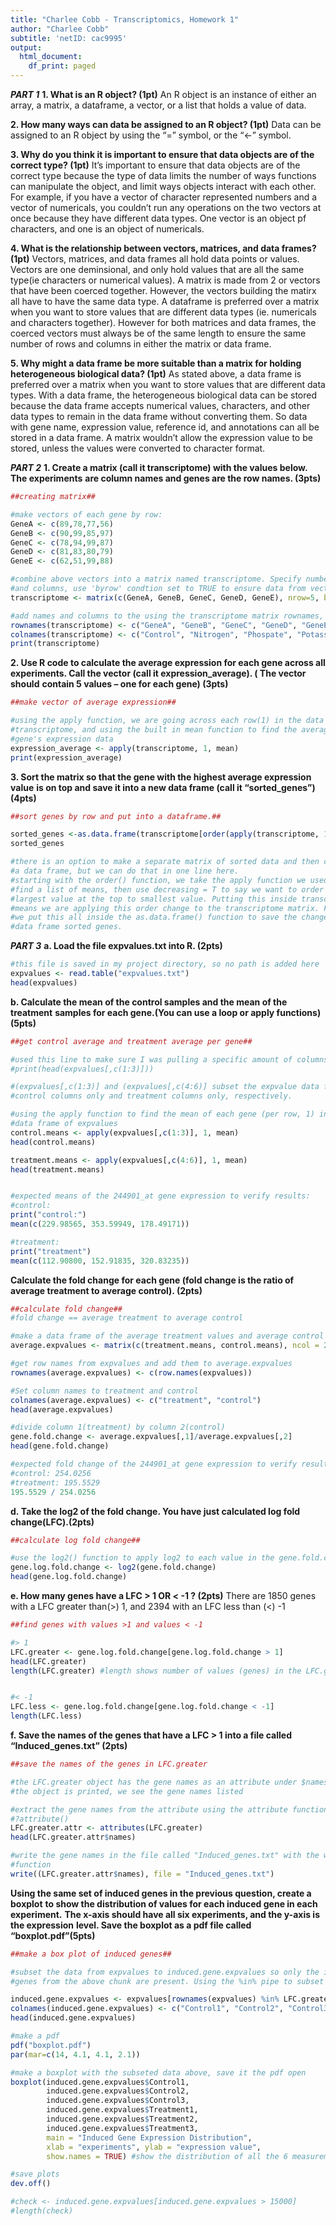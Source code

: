 ---
title: "Charlee Cobb - Transcriptomics, Homework 1"
author: "Charlee Cobb"
subtitle: 'netID: cac9995'
output:
  html_document:
    df_print: paged
---
***PART 1***
**1. What is an R object? (1pt)**
An R object is an instance of either an array, a matrix, a dataframe, a vector, 
or a list that holds a value of data.

**2. How many ways can data be assigned to an R object? (1pt)**
Data can be assigned to an R object by using the "=" symbol, or the "<-" symbol.

**3. Why do you think it is important to ensure that data objects are of the correct type? (1pt)**
It's important to ensure that data objects are of the correct type because the 
type of data limits the number of ways functions can manipulate the object, and 
limit ways objects interact with each other. For example, if you have a vector 
of character represented numbers and a vector of numericals, you couldn't run 
any operations on the two vectors at once because they have different data 
types. One vector is an object pf characters, and one is an object of numericals.

**4. What is the relationship between vectors, matrices, and data frames? (1pt)**
Vectors, matrices, and data frames all hold data points or values. Vectors are
one deminsional, and only hold values that are all the same type(ie characters or
numerical values). A matrix is made from 2 or vectors that have been coerced 
together. However, the vectors building the matirx all have to have the same data
type. A dataframe is preferred over a matrix when you want to store values that are 
different data types (ie. numericals and characters together). However for both 
matrices and data frames, the coerced vectors must always be of the same length 
to ensure the same number of rows and columns in either the matrix or data frame.

**5. Why might a data frame be more suitable than a matrix for holding heterogeneous biological data? (1pt)**
As stated above, a data frame is preferred over a matrix when you want to store values that are 
different data types. With a data frame, the heterogeneous biological data can 
be stored because the data frame accepts numerical values, characters, and 
other data types to remain in the data frame without converting them. So data with
gene name, expression value, reference id, and annotations can all be stored in
a data frame. A matrix wouldn't allow the expression value to be stored, unless
the values were converted to character format.

***PART 2***
**1. Create a matrix (call it transcriptome) with the values below. The experiments**
**are column names and genes are the row names. (3pts)**
```{r}
##creating matrix##

#make vectors of each gene by row:
GeneA <- c(89,78,77,56)
GeneB <- c(90,99,85,97)
GeneC <- c(78,94,99,87)
GeneD <- c(81,83,80,79)
GeneE <- c(62,51,99,88)

#combine above vectors into a matrix named transcriptome. Specify number of rows 
#and columns, use 'byrow' condtion set to TRUE to ensure data from vectors are entered by row
transcriptome <- matrix(c(GeneA, GeneB, GeneC, GeneD, GeneE), nrow=5, byrow=TRUE, ncol= 4)

#add names and columns to the using the transcriptome matrix rownames, colnames function
rownames(transcriptome) <- c("GeneA", "GeneB", "GeneC", "GeneD", "GeneE")
colnames(transcriptome) <- c("Control", "Nitrogen", "Phospate", "Potassium")
print(transcriptome)
```


**2. Use R code to calculate the average expression for each gene across all**
**experiments. Call the vector (call it expression_average). ( The vector should**
**contain 5 values – one for each gene) (3pts)**
```{r}
##make vector of average expression##

#using the apply function, we are going across each row(1) in the data set
#transcriptome, and using the built in mean function to find the average of each 
#gene's expression data
expression_average <- apply(transcriptome, 1, mean)
print(expression_average)

```


**3. Sort the matrix so that the gene with the highest average expression value**
**is on top and save it into a new data frame (call it “sorted_genes”) (4pts)**
```{r}
##sort genes by row and put into a dataframe.##

sorted_genes <-as.data.frame(transcriptome[order(apply(transcriptome, 1, mean), decreasing = T),])
sorted_genes

#there is an option to make a separate matrix of sorted data and then convert it to 
#a data frame, but we can do that in one line here.
#starting with the order() function, we take the apply function we used above to 
#find a list of means, then use decreasing = T to say we want to order to go from
#largest value at the top to smallest value. Putting this inside transcriptome[]
#means we are applying this order change to the transcriptome matrix. Finally,
#we put this all inside the as.data.frame() function to save the changes in the
#data frame sorted genes.


```


***PART 3***
**a. Load the file expvalues.txt into R. (2pts)**
```{r}
#this file is saved in my project directory, so no path is added here
expvalues <- read.table("expvalues.txt")
head(expvalues)
```


**b. Calculate the mean of the control samples and the mean of the treatment**
**samples for each gene.(You can use a loop or apply functions) (5pts)**
```{r}
##get control average and treatment average per gene##

#used this line to make sure I was pulling a specific amount of columns: 
#print(head(expvalues[,c(1:3)]))

#(expvalues[,c(1:3)] and (expvalues[,c(4:6)] subset the expvalue data frame to 
#control columns only and treatment columns only, respectively.

#using the apply function to find the mean of each gene (per row, 1) in the subset
#data frame of expvalues
control.means <- apply(expvalues[,c(1:3)], 1, mean)
head(control.means)

treatment.means <- apply(expvalues[,c(4:6)], 1, mean)
head(treatment.means)


#expected means of the 244901_at gene expression to verify results:
#control:
print("control:")
mean(c(229.98565, 353.59949, 178.49171))

#treatment:
print("treatment")
mean(c(112.90800, 152.91835, 320.83235))
```


**Calculate the fold change for each gene (fold change is the ratio of**
**average treatment to average control). (2pts)**
```{r}
##calculate fold change##
#fold change == average treatment to average control

#make a data frame of the average treatment values and average control values:
average.expvalues <- matrix(c(treatment.means, control.means), ncol = 2)

#get row names from expvalues and add them to average.expvalues
rownames(average.expvalues) <- c(row.names(expvalues))

#Set column names to treatment and control
colnames(average.expvalues) <- c("treatment", "control")
head(average.expvalues)

#divide column 1(treatment) by column 2(control)
gene.fold.change <- average.expvalues[,1]/average.expvalues[,2]
head(gene.fold.change)

#expected fold change of the 244901_at gene expression to verify results:
#control: 254.0256
#treatment: 195.5529
195.5529 / 254.0256
```


**d. Take the log2 of the fold change. You have just calculated log fold change(LFC).(2pts)**
```{r}
##calculate log fold change##

#use the log2() function to apply log2 to each value in the gene.fold.change object
gene.log.fold.change <- log2(gene.fold.change)
head(gene.log.fold.change)
```


**e. How many genes have a LFC > 1 OR < -1 ? (2pts)**
There are 1850 genes with a LFC greater than(>) 1, and 2394 with an LFC less than
(<) -1
```{r}
##find genes with values >1 and values < -1

#> 1
LFC.greater <- gene.log.fold.change[gene.log.fold.change > 1]
head(LFC.greater)
length(LFC.greater) #length shows number of values (genes) in the LFC.greater object


#< -1
LFC.less <- gene.log.fold.change[gene.log.fold.change < -1]
length(LFC.less)
```


**f. Save the names of the genes that have a LFC > 1 into a file called “Induced_genes.txt” (2pts)**
```{r}
##save the names of the genes in LFC.greater

#the LFC.greater object has the gene names as an attribute under $names, so when 
#the object is printed, we see the gene names listed

#extract the gene names from the attribute using the attribute function
#?attribute()
LFC.greater.attr <- attributes(LFC.greater)
head(LFC.greater.attr$names)

#write the gene names in the file called "Induced_genes.txt" with the write()
#function
write((LFC.greater.attr$names), file = "Induced_genes.txt")

```


**Using the same set of induced genes in the previous question, create a boxplot**
**to show the distribution of values for each induced gene in each experiment.**
**The x-axis should have all six experiments, and the y-axis is the expression**
**level. Save the boxplot as a pdf file called “boxplot.pdf”(5pts)**
```{r}
##make a box plot of induced genes##

#subset the data from expvalues to induced.gene.expvalues so only the induced
#genes from the above chunk are present. Using the %in% pipe to subset data

induced.gene.expvalues <- expvalues[rownames(expvalues) %in% LFC.greater.attr$names, ]
colnames(induced.gene.expvalues) <- c("Control1", "Control2", "Control3", "Treatment1", "Treatment2", "Treatment3")
head(induced.gene.expvalues)

#make a pdf
pdf("boxplot.pdf")
par(mar=c(14, 4.1, 4.1, 2.1))

#make a boxplot with the subseted data above, save it the pdf open
boxplot(induced.gene.expvalues$Control1, 
        induced.gene.expvalues$Control2, 
        induced.gene.expvalues$Control3,
        induced.gene.expvalues$Treatment1,
        induced.gene.expvalues$Treatment2,
        induced.gene.expvalues$Treatment3,
        main = "Induced Gene Expression Distribution",
        xlab = "experiments", ylab = "expression value",
        show.names = TRUE) #show the distribution of all the 6 measurements

#save plots
dev.off()

#check <- induced.gene.expvalues[induced.gene.expvalues > 15000]
#length(check)
```

